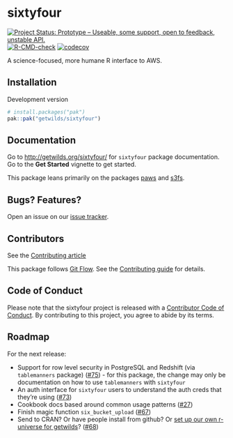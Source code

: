 <!-- Don't edit README.md! Edit README.Rmd, then run `make readme` -->

# sixtyfour

<!-- badges: start -->
[![Project Status: Prototype – Useable, some support, open to feedback, unstable API.](https://getwilds.org/badges/badges/prototype.svg)](https://getwilds.org/badges/#prototype)
[![R-CMD-check](https://github.com/getwilds/sixtyfour/actions/workflows/R-CMD-check.yaml/badge.svg)](https://github.com/getwilds/sixtyfour/actions/workflows/R-CMD-check.yaml)
[![codecov](https://codecov.io/gh/getwilds/sixtyfour/graph/badge.svg?token=BMER9MWIDN)](https://codecov.io/gh/getwilds/sixtyfour)
<!-- badges: end -->

A science-focused, more humane R interface to AWS.

## Installation

Development version

```r
# install.packages("pak")
pak::pak("getwilds/sixtyfour")
```

## Documentation

Go to <http://getwilds.org/sixtyfour/> for `sixtyfour` package documentation. Go to the **Get Started** vignette to get started.

This package leans primarily on the packages [paws][] and [s3fs][].

## Bugs? Features?

Open an issue on our [issue tracker](https://github.com/getwilds/sixtyfour/issues/).

## Contributors

See the [Contributing article][vigncontrib]

This package follows [Git Flow](https://nvie.com/posts/a-successful-git-branching-model/). See the [Contributing guide][vigncontrib] for details.

## Code of Conduct

Please note that the sixtyfour project is released with a [Contributor Code of Conduct](https://contributor-covenant.org/version/2/1/CODE_OF_CONDUCT.html). By contributing to this project, you agree to abide by its terms.

## Roadmap

For the next release:

- Support for row level security in PostgreSQL and Redshift (via `tablemanners` package) ([#75](https://github.com/getwilds/sixtyfour/issues/75)) - for this package, the change may only be documentation on how to use `tablemanners` with `sixtyfour`
- An auth interface for `sixtyfour` users to understand the auth creds that they're using ([#73](https://github.com/getwilds/sixtyfour/issues/73))
- Cookbook docs based around common usage patterns ([#27](https://github.com/getwilds/sixtyfour/issues/27))
- Finish magic function `six_bucket_upload` ([#67](https://github.com/getwilds/sixtyfour/issues/67))
- Send to CRAN? Or have people install from github? Or [set up our own r-universe for getwilds](https://docs.r-universe.dev/publish/set-up.html)? ([#68](https://github.com/getwilds/sixtyfour/issues/68))


[paws]: https://www.paws-r-sdk.com/
[s3fs]: https://dyfanjones.github.io/s3fs/
[minio]: https://min.io/
[vigncontrib]: http://getwilds.org/sixtyfour/articles/contributing.html
